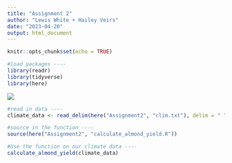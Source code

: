 ```yaml
---
title: "Assignment 2"
author: "Lewis White + Hailey Veirs"
date: "2023-04-20"
output: html_document
---
```


```r
knitr::opts_chunk$set(echo = TRUE)
```

```r
#load packages ----
library(readr)
library(tidyverse)
library(here)
```

![](crop_yields_model.jpg)

```r
#read in data ----
climate_data <- read_delim(here("Assignment2", "clim.txt"), delim = " ")

#source in the function ----
source(here("Assignment2", "calculate_almond_yield.R"))

#Use the function on our climate data ----
calculate_almond_yield(climate_data)
```
